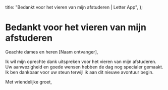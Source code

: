   title: "Bedankt voor het vieren van mijn afstuderen | Letter App",
};

# Bedankt voor het vieren van mijn afstuderen

Geachte dames en heren [Naam ontvanger],

Ik wil mijn oprechte dank uitspreken voor het vieren van mijn afstuderen. Uw aanwezigheid en goede wensen hebben de dag nog specialer gemaakt. Ik ben dankbaar voor uw steun terwijl ik aan dit nieuwe avontuur begin.

Met vriendelijke groet,
